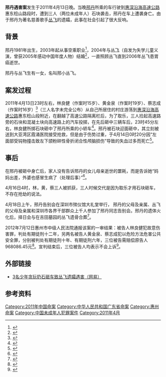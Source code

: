 {{Infobox civilian attack
|title=邢丹遇害案
|location=[[中華人民共和國|中國]][[广东省|广东省]][[惠州|惠州]][[惠深沿海高速公路|惠深沿海高速公路]]惠东境内7.8公里处<ref>{{cite web |url=http://news.163.com/11/0417/07/71QVDARI00014AED.html |title=“邢丹案”昨凌晨告破_网易新闻中心 |first= |last= |work=163.com |year=2011 [last update] |quote=惠东境内7.8公里 |accessdate=17 April 2011 |archive-url=https://web.archive.org/web/20110511194144/http://news.163.com/11/0417/07/71QVDARI00014AED.html |archive-date=2011-05-11 |dead-url=yes }}</ref>
|date=2011年4月13日23时45分左右
|time=
|timezone=[[UTC+8|UTC+8]]
|type=石块袭击
|fatalities=1人死亡（[[邢丹|邢丹]] <small>30岁</small>）
|injuries=
|perps
|weapons=混凝土块
}}
'''邢丹遇害案'''发生于2011年4月13日晚。当晚[[邢丹|邢丹]]所乘的车行驶到[[惠深沿海高速公路|惠深沿海高速公路]]惠东稔山路段时，遭到三人（两位未成年人）石块袭击，邢丹在车上遭袭身亡。由于邢丹为著名慈善歌手[[丛飞|丛飞]]的遗孀，此事在社会引起了很大反响。

==背景==
{{see also|丛飞|邢丹}}
<!-- 注释出：[[File:Xing_Dan.jpg|thumb]] -->
邢丹1981年出生，2003年起从事空乘职业<ref>{{cite web |url=http://news.163.com/11/0417/12/71RFJPJ500014AED.html |title=还原邢丹_网易新闻中心 |first= |last= |work=163.com |year=2011 [last update] |accessdate=17 April 2011 |archive-url=https://web.archive.org/web/20110511194152/http://news.163.com/11/0417/12/71RFJPJ500014AED.html |archive-date=2011-05-11 |dead-url=yes }}</ref>，2004年与[[丛飞|丛飞]]（自发为失学儿童义演，曾获2005年感动中国年度人物）结婚<ref>{{cite web|url=http://news.daynews.com.cn/shxw/1152114.html|title=感动中国人物丛飞遗孀邢丹罹难 愿他们天堂里继续洒爱心（图）|first=|last=|work=news.daynews.com.cn|year=2011 [last update]|accessdate=17 April 2011|deadurl=yes|archiveurl=https://web.archive.org/web/20110511135436/http://news.daynews.com.cn/shxw/1152114.html|archivedate=2011年5月11日}}</ref>，一直照顾丛飞直到2006年丛飞患胃癌逝世。

邢丹与丛飞生有一女，名叫邢小丛飞。

==案发过程==

2011年4月13日23时左右，林良健（作案时15岁）、黄金泉（作案时19岁）、蔡志成（作案时16岁）<ref>{{cite web |url=http://gd.nfdaily.cn/content/2011-04/17/content_22826183.htm |title=邢丹案破案过程公布 3疑犯未到法定年龄或定罪量刑-南方报网 广东 |first= |last= |work=nfdaily.cn |year=2011 [last update] |accessdate=17 April 2011 |deadurl=yes |archiveurl=https://web.archive.org/web/20110420155224/http://gd.nfdaily.cn/content/2011-04/17/content_22826183.htm |archivedate=2011年4月20日 }}</ref>（三人名字未完全公布）从自己所居住的村庄游荡到[[惠深沿海高速公路|惠深沿海高速公路]]惠东稔山段附近，在翻越了高速公路隔离栏后，为了取乐，三人捡起高速路旁的石块和混凝土块向高速路上的汽车投掷，在先后砸中三辆车后，23时45分左右，林良健所掷石块砸中了邢丹所乘的小轿车<ref>{{cite web |url=http://news.xinhuanet.com/legal/2011-04/17/c_121314953.htm |title=邢丹所乘小车被石块掷中照片公布_法治频道_新华网 |first= |last= |work=news.xinhuanet.com |year=2011 [last update] |accessdate=17 April 2011 |deadurl=yes |archiveurl=https://web.archive.org/web/20110509193012/http://news.xinhuanet.com/legal/2011-04/17/c_121314953.htm |archivedate=2011年5月9日 }}</ref>。邢丹被石块迎面砸中，其立刻被送到大亚湾区霞涌医院接受抢救，但是由于伤势过重，于4月14日0时20分因“左面部受钝物撞击致左下颌粉碎性骨折闭合性颅脑损伤”导致的失血过多而死亡<ref>{{cite web |url=http://news.163.com/11/0417/02/71QCB45500014AED.html |title=丛飞妻亡因被投石取乐(组图)_网易新闻中心 |first= |last= |work=163.com |year=2011 [last update] |accessdate=17 April 2011 |archive-url=https://web.archive.org/web/20110511194159/http://news.163.com/11/0417/02/71QCB45500014AED.html |archive-date=2011-05-11 |dead-url=yes }}</ref>。

==事后==

在邢丹被砸中身亡后，家人没有告诉邢丹的女儿母亲逝世的噩耗，而是告诉她“妈妈出差，外婆也感冒生病了（处理后事）”<ref>{{cite web |url=http://news.163.com/11/0416/02/71NS3ITR00014AED.html |title=警方称丛飞遗孀身亡系人为 同行男子否认遭抢_网易新闻中心 |first= |last= |work=163.com |year=2011 [last update] |accessdate=17 April 2011 |archive-url=https://web.archive.org/web/20110423203926/http://news.163.com/11/0416/02/71NS3ITR00014AED.html |archive-date=2011-04-23 |dead-url=yes }}</ref>。

4月16日4时，林，黄，蔡三人被抓获，三人时候交代是因为取乐才用石块砸车，不存在抢劫的说法。

4月18日上午，邢丹告别会在深圳市殡仪馆大礼堂举行， 邢丹的父母及亲属、丛飞的父母及亲属和深圳市各界干部群众上千人参加了邢丹同志告别会。邢丹的遗体火化后，择日会与在吉田墓园的丛飞遗骨合葬<ref>{{cite web|author=记者 徐华 何泳|title=深圳人挥泪痛别邢丹-邢丹同志告别会昨天举行|url=http://sztqb.sznews.com/html/2011-04/19/content_1531048.htm|publisher=[[深圳特区报|深圳特区报]]|accessdate=2011-04-19|location=[[深圳|深圳]]|pages=A6|language=zh-hans|date=2011-04-19|deadurl=yes|archiveurl=https://web.archive.org/web/20110512181023/http://sztqb.sznews.com/html/2011-04/19/content_1531048.htm|archivedate=2011-05-12}}</ref>。

2012年7月12日惠州市中级人民法院通报该案的一审结果：被告人林良健犯故意伤害罪，判处有期徒刑十二年，另两名被告人黄金泉、蔡志成犯以危险方法危害公共安全罪，分别被判处有期徒刑十年、有期徒刑六年，三位被告需赔偿原告人968086.45元<ref>{{cite web |url=http://news.163.com/12/0712/16/867PGO4E00011229.html |title=丛飞遗孀邢丹遭石袭身亡案3名被告获刑_网易新闻中心 |first= |last= |work=163.com |year=2012 [last update] |quote=968086.45 |accessdate=12 July 2012 |archive-url=https://web.archive.org/web/20120717180456/http://news.163.com/12/0712/16/867PGO4E00011229.html |archive-date=2012-07-17 |dead-url=yes }}</ref>。宣判结束后，三位被告人均表示不会上诉<ref>{{cite web |url=http://news.163.com/12/0712/16/867PGO4E00011229.html |title=丛飞遗孀邢丹遭石袭身亡案3名被告获刑_网易新闻中心 |first= |last= |work=163.com |year=2012 [last update] |accessdate=12 July 2012 |archive-url=https://web.archive.org/web/20120717180456/http://news.163.com/12/0712/16/867PGO4E00011229.html |archive-date=2012-07-17 |dead-url=yes }}</ref>。

==外部链接==
*[https://web.archive.org/web/20110424091723/http://news.163.com/11/0417/03/71QGK90E00014AED.html 3名少年贪玩扔石砸车致丛飞遗孀遇害（网易）]

==参考资料==
{{reflist|2}}

[[Category:2011年中国命案|Category:2011年中国命案]]
[[Category:中华人民共和国广东省命案|Category:中华人民共和国广东省命案]]
[[Category:惠州命案|Category:惠州命案]]
[[Category:中国未成年人犯罪案件|Category:中国未成年人犯罪案件]]
[[Category:2011年4月|Category:2011年4月]]